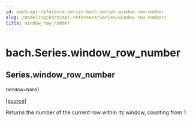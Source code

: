 ```yaml
---
id: bach-api-reference-series-bach-series-window-row-number
slug: /modeling/bach/api-reference/Series/window_row_number/
title: window_row_number
---
```


# bach.Series.window_row_number

<div className="method">

## <span className="additional-name">Series.</span><span className="name">window_row_number</span>

<small className="parameter-list">(<span className="parameter" id="window">window=None</span></small>)


&#8203;<span className="view-source">[[source]](https://github.com/objectiv/objectiv-analytics/blob/main/bach/bach/series/series.py)</span>

<div className="content">

Returns the number of the current row within its window, counting from 1.


</div>


</div>
